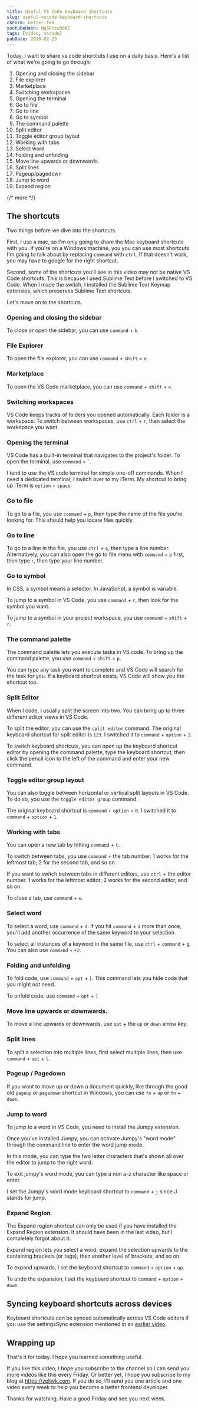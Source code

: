 ```yaml
---
title: Useful VS Code keyboard shortcuts
slug: useful-vscode-keyboard-shortcuts
ckForm: better-fed
youtubeHash: Ng5EtzuD0AE
tags: [video, vscode]
pubDate: 2018-02-23
---
```


Today, I want to share vs code shortcuts I use on a daily basis. Here's a list of what we're going to go through:

1. Opening and closing the sidebar
2. File explorer
3. Marketplace
4. Switching workspaces
5. Opening the terminal
6. Go to file
7. Go to line
8. Go to symbol
9. The command palette
10. Split editor
11. Toggle editor group layout
12. Working with tabs
13. Select word
14. Folding and unfolding
15. Move line upwards or downwards.
16. Split lines
17. Pageup/pagedown
18. Jump to word
19. Expand region

{/* more */}

## The shortcuts

Two things before we dive into the shortcuts.

First, I use a mac, so I'm only going to share the Mac keyboard shortcuts with you. If you're on a Windows machine, you you can use most shortcuts I'm going to talk about by replacing `command` with `ctrl`. If that doesn't work, you may have to google for the right shortcut.

Second, some of the shortcuts you'll see in this video may not be native VS Code shortcuts. This is because I used Sublime Text before I switched to VS Code. When I made the switch, I installed the Sublime Text Keymap extensios, which preserves Sublime Text shortcuts.

Let's move on to the shortcuts.

### Opening and closing the sidebar

To close or open the sidebar, you can use `command` + `b`.

### File Explorer

To open the file explorer, you can use `command` + `shift` + `e`.

### Marketplace

To open the VS Code marketplace, you can use `command` + `shift` + `x`.

### Switching workspaces

VS Code keeps tracks of folders you opened automatically. Each folder is a workspace. To switch between workspaces, use `ctrl` + `r`, then select the workspace you want.

### Opening the terminal

VS Code has a built-in terminal that navigates to the project's folder. To open the terminal, use `command` + <code>`</code>.

I tend to use the VS code terminal for simple one-off commands. When I need a dedicated terminal, I switch over to my iTerm. My shortcut to bring up iTerm is `option` + `space`.

### Go to file

To go to a file, you use `command` + `p`, then type the name of the file you're looking for. This should help you locate files quickly.

### Go to line

To go to a line in the file, you use `ctrl` + `g`, then type a line number. Alternatively, you can also open the go to file menu with `command` + `p` first, then type `:`, then type your line number.

### Go to symbol

In CSS, a symbol means a selector. In JavaScript, a symbol is variable.

To jump to a symbol in VS Code, you use `command` + `r`, then look for the symbol you want.

To jump to a symbol in your project workspace, you use `command` + `shift` + `r`.

### The command palette

The command palette lets you execute tasks in VS code. To bring up the command palette, you use `command` + `shift` + `p`.

You can type any task you want to complete and VS Code will search for the task for you. If a keyboard shortcut exists, VS Code will show you the shortcut too.

### Split Editor

When I code, I usually split the screen into two. You can bring up to three different editor views in VS Code.

To split the editor, you can use the `split editor` command. The original keyboard shortcut for split editor is `123`. I switched it to `command` + `option` + `2`.

To switch keyboard shortcuts, you can open up the keyboard shortcut editor by opening the command palette, type the keyboard shortcut, then click the pencil icon to the left of the command and enter your new command.

### Toggle editor group layout

You can also toggle between horizontal or vertical split layouts in VS Code. To do so, you use the `toggle editor group` command.

The original keyboard shortcut is `command` + `option` + `0`. I switched it to `command` + `option` + `1`.

### Working with tabs

You can open a new tab by hitting `command` + `t`.

To switch between tabs, you use `command` + the tab number. 1 works for the leftmost tab; 2 for the second tab, and so on.

If you want to switch between tabs in different editors, use `ctrl` + the editor number. 1 works for the leftmost editor; 2 works for the second editor, and so on.

To close a tab, use `command` + `w`.

### Select word

To select a word, use `command` + `d`. If you hit `command` + `d` more than once, you'll add another occurrence of the same keyword to your selection.

To select all instances of a keyword in the same file, use `ctrl` + `command` + `g`. You can also use `command` + `F2`.

### Folding and unfolding

To fold code, use `command` + `opt` + `[`. This command lets you hide code that you might not need.

To unfold code, use `command` + `opt` + `]`

### Move line upwards or downwards.

To move a line upwards or downwards, use `opt` + the `up` or `down` arrow key.

### Split lines

To split a selection into multiple lines, first select multiple lines, then use `command` + `opt` + `l`.

### Pageup / Pagedown

If you want to move up or down a document quickly, like through the good old `pageup` or `pagedown` shortcut in Windows, you can use `fn` + `up` or `fn` + `down`.

### Jump to word

To jump to a word in VS Code, you need to install the Jumpy extension.

Once you've installed Jumpy, you can activate Jumpy's "word mode" through the command line to enter the word jump mode.

In this mode, you can type the two letter characters that's shown all over the editor to jump to the right word.

To exit jumpy's word mode, you can type a non a-z character like space or enter.

I set the Jumpy's word mode keyboard shortcut to `command` + `j` since J stands for jump.

### Expand Region

The Expand region shortcut can only be used if you have installed the Expand Region extension. It should have been in the last video, but I completely forgot about it.

Expand region lets you select a word, expand the selection upwards to the containing brackets (or tags), then another level of brackets, and so on.

To expand upwards, I set the keyboard shortcut to `command` + `option` + `up`.

To undo the expansion, I set the keyboard shortcut to `command` + `option` + `down`.

## Syncing keyboard shortcuts across devices

Keyboard shortcuts can be synced automatically across VS Code editors if you use the settingsSync extension mentioned in an [earlier video](/blog/vscode-3).

## Wrapping up

That's it for today. I hope you learned something useful.

If you like this video, I hope you subscribe to the channel so I can send you more videos like this every Friday. Or better yet, I hope you subscribe to my blog at https://zellwk.com. If you do so, I'll send you one article and one video every week to help you become a better frontend developer.

Thanks for watching. Have a good Friday and see you next week.
